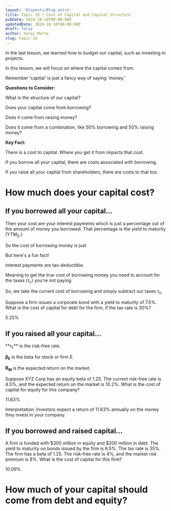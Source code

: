 ```yaml
---
layout: '@layouts/Blog.astro'
title: Topic 10 | Cost of Capital and Capital Structure
pubDate: 2024-10-10T00:00:00Z 
updatedDate: 2024-10-10T00:00:00Z 
draft: false
author: Sarai Marte
slug: topic-10
---
```



In the last lesson, we learned how to budget our capital, such as investing in projects.

In this lesson, we will focus on where the capital comes from.

Remember 'capital' is just a fancy way of saying 'money.'

**Questions to Consider:**

What is the structure of our capital?

Does your capital come from borrowing?

Does it come from raising money?

Does it come from a combination, like 50% borrowing and 50% raising money?

**Key Fact:**

There is a cost to capital. Where you get it from impacts that cost.

If you borrow all your capital, there are costs associated with borrowing.  

If you raise all your capital from shareholders, there are costs to that too.  

# How much does your capital cost?

## If you borrowed all your capital...

Then your cost are your interest payments which is just a percentage out of the amount of money you borrowed. That percentage is the yield to maturity (YTM<sub>D</sub>.) 

So the cost of borrowing money is just 

<Latex formula="\text{YTM}_D \times \text{Amount borrowed}" />

But here's a fun fact! 

Interest payments are tax-deductible. 

Meaning to get the *true* cost of borrowing money you need to account for the taxes (τ<sub>c</sub>) you're not paying. 

So, we take the current cost of borrowing and simply subtract our taxes τ<sub>c</sub>.

<RuleBox>
<Latex formula="(1 - \tau_c) \times \text{ytm}_D \times \text{Amount borrowed}" />
</RuleBox>

Suppose a firm issues a corporate bond with a yield to maturity of 7.5%. What is the cost of capital for debt for the firm, if the tax rate is 30%?

<Solution>

5.25% 

</Solution>

## If you raised all your capital...

<RuleBox>
<Latex formula="R_E = r_F + \beta_E \left(E[R_M] - r_F\right)" />
**r<sub>F</sub>** is the risk-free rate.  

**β<sub>E</sub>** is the beta for stock or firm E.

**R<sub>M</sub>** is the expected return on the market.

</RuleBox>

Suppose XYZ Corp has an equity beta of 1.25. The current risk-free rate is 4.5%, and the expected return on the market is 10.2%. What is the cost of capital for equity for this company?

<Solution>

11.63% 

Interpretation: Investors expect a return of 11.63% annually on the money they invest in your company.  

</Solution>

## If you borrowed and raised capital...

<RuleBox>
<Latex formula="\omega_E \times R_E + \omega_D \times \text{ytm}_D \times (1 - \tau)" />
</RuleBox>

A firm is funded with $300 million in equity and $200 million in debt. The yield to maturity on bonds issued by the firm is 6.5%. The tax rate is 35%. The firm has a beta of 1.25. The risk-free rate is 4%, and the market risk premium is 8%. What is the cost of capital for this firm?

<Solution>

10.09% 

</Solution>

# How much of your capital should come from debt and equity?

